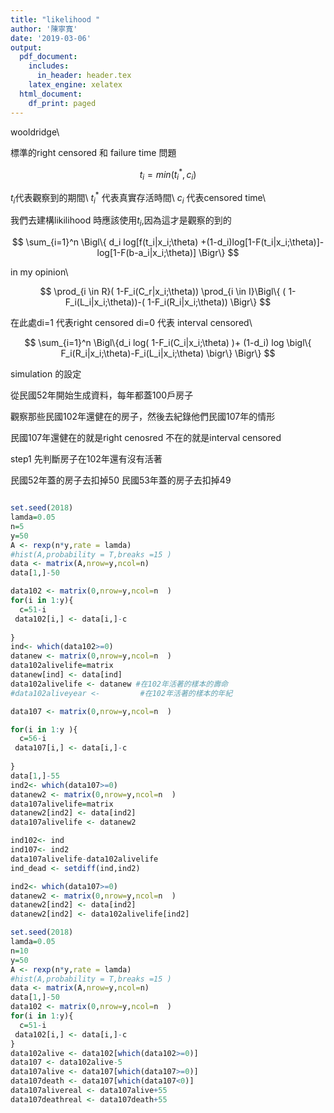 ```yaml
---
title: "likelihood "
author: '陳寧寬'
date: '2019-03-06'
output:
  pdf_document:
    includes:
      in_header: header.tex
    latex_engine: xelatex
  html_document:
    df_print: paged
---
```


wooldridge\\

標準的right censored 和 failure time 問題

$$  t_i=min(t_i^* ,c_i   )  $$

$t_i$代表觀察到的期間\\
$t_i^*$ 代表真實存活時間\\
$c_i$  代表censored time\\

我們去建構likilihood 時應該使用$t_i$,因為這才是觀察的到的


$$  \sum_{i=1}^n \Bigl\{   d_i log[f(t_i|x_i;\theta) +(1-d_i)log[1-F(t_i|x_i;\theta)]-log[1-F(b-a_i|x_i;\theta)]      \Bigr\} $$

in my opinion\\

$$  \prod_{i \in R}(  1-F_i(C_r|x_i;\theta)) \prod_{i \in I}\Bigl\{ 
( 1-F_i(L_i|x_i;\theta))-(  1-F_i(R_i|x_i;\theta))  \Bigr\} $$

在此處di=1 代表right censored di=0 代表 interval censored\\

$$    \sum_{i=1}^n   \Bigl\{d_i log( 1-F_i(C_i|x_i;\theta) )+          (1-d_i) log \bigl\{ F_i(R_i|x_i;\theta)-F_i(L_i|x_i;\theta)   \bigr\}  \Bigr\}               $$

simulation 的設定




從民國52年開始生成資料，每年都蓋100戶房子

觀察那些民國102年還健在的房子，然後去紀錄他們民國107年的情形

民國107年還健在的就是right cenosred 不在的就是interval censored

step1 先判斷房子在102年還有沒有活著

民國52年蓋的房子去扣掉50
民國53年蓋的房子去扣掉49

```r


```

```r
set.seed(2018)
lamda=0.05
n=5
y=50
A <- rexp(n*y,rate = lamda)
#hist(A,probability = T,breaks =15 )
data <- matrix(A,nrow=y,ncol=n)
data[1,]-50

data102 <- matrix(0,nrow=y,ncol=n  )
for(i in 1:y){
  c=51-i
 data102[i,] <- data[i,]-c
  
}
ind<- which(data102>=0)
datanew <- matrix(0,nrow=y,ncol=n  )
data102alivelife=matrix
datanew[ind] <- data[ind]
data102alivelife <- datanew #在102年活著的樣本的壽命
#data102aliveyear <-         #在102年活著的樣本的年紀


```

```r
data107 <- matrix(0,nrow=y,ncol=n  )

for(i in 1:y ){
  c=56-i
 data107[i,] <- data[i,]-c
  
}
data[1,]-55
ind2<- which(data107>=0)
datanew2 <- matrix(0,nrow=y,ncol=n  )
data107alivelife=matrix
datanew2[ind2] <- data[ind2]
data107alivelife <- datanew2


```


```r

ind102<- ind
ind107<- ind2
data107alivelife-data102alivelife
ind_dead <- setdiff(ind,ind2) 


```

```r
ind2<- which(data107>=0)
datanew2 <- matrix(0,nrow=y,ncol=n  )
datanew2[ind2] <- data[ind2]
datanew2[ind2] <- data102alivelife[ind2]
```




```r
set.seed(2018)
lamda=0.05
n=10
y=50
A <- rexp(n*y,rate = lamda)
#hist(A,probability = T,breaks =15 )
data <- matrix(A,nrow=y,ncol=n)
data[1,]-50
data102 <- matrix(0,nrow=y,ncol=n  )
for(i in 1:y){
  c=51-i
 data102[i,] <- data[i,]-c
}
data102alive <- data102[which(data102>=0)]
data107 <- data102alive-5
data107alive <- data107[which(data107>=0)]
data107death <- data107[which(data107<0)]
data107alivereal <- data107alive+55
data107deathreal <- data107death+55
```

